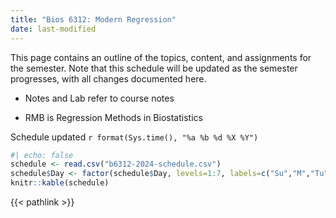 ```yaml
---
title: "Bios 6312: Modern Regression"
date: last-modified
---
```


This page contains an outline of the topics, content, and assignments for the semester. Note that this schedule will be updated as the semester progresses, with all changes documented here.

-   Notes and Lab refer to course notes

-   RMB is Regression Methods in Biostatistics

Schedule updated `r format(Sys.time(), "%a %b %d %X %Y")`

```r
#| echo: false
schedule <- read.csv("b6312-2024-schedule.csv")
schedule$Day <- factor(schedule$Day, levels=1:7, labels=c("Su","M","Tu","W","Th","F","Sa"))
knitr::kable(schedule)
```

{{< pathlink >}}
